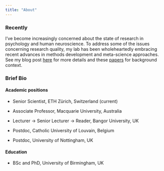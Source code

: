 ```yaml
---
title: "About"
---
```


### Recently

I've become increasingly concerned about the state of research in psychology and human neuroscience. To address some of the issues concerning research quality, my lab has been wholeheartedly embracing recent advances in methods development and meta-science approaches. See my blog post [here](https://rich-ramsey.com/posts/2023-05-10_meta_science/) for more details and these [papers](https://rich-ramsey.com/resources/resources.html#things-to-read) for background context.

### Brief Bio

#### Academic positions

-   Senior Scientist, ETH Zürich, Switzerland (current)

-   Associate Professor, Macquarie University, Australia

-   Lecturer → Senior Lecturer → Reader, Bangor University, UK

-   Postdoc, Catholic University of Louvain, Belgium

-   Postdoc, University of Nottingham, UK

#### Education

-   BSc and PhD, University of Birmingham, UK
